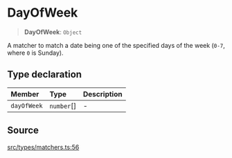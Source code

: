 # DayOfWeek

<a id="undefined" name="undefined"></a>

> **DayOfWeek**: `Object`

A matcher to match a date being one of the specified days of the week (`0-7`,
where `0` is Sunday).

## Type declaration

| Member | Type | Description |
| :------ | :------ | :------ |
| `dayOfWeek` | `number`[] | - |

## Source

[src/types/matchers.ts:56](https://github.com/gpbl/react-day-picker/blob/next/src/types/matchers.ts#L56)
